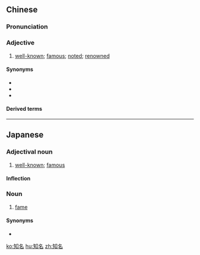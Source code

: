 ==Chinese==
{{zh-forms}}

===Pronunciation===
{{zh-pron
|m=zhīmíng
|c=zi1 ming4
|mn=qz,tw,xm,zz:ti-bêng/qz,tw,xm,zz:ti-miâ
|cat=a
}}

===Adjective===
{{zh-adj}}

# [[well-known]]; [[famous]]; [[noted]]; [[renowned]]

====Synonyms====
* {{zh-l|出名}}
* {{zh-l|有名}}
* {{zh-l|著名}}

====Derived terms====
{{zh-der|知名度|知名人士}}

----

==Japanese==
{{ja-kanjitab|ち|めい|yomi=on}}

===Adjectival noun===
{{ja-adj|infl=な|ちめい}}

# [[well-known]]; [[famous]]

====Inflection====
{{ja-na|ちめい}}

===Noun===
{{ja-noun|ちめい}}

# [[fame]]

====Synonyms====
* {{ja-r|有名|ゆうめい}}

[[ko:知名]]
[[hu:知名]]
[[zh:知名]]